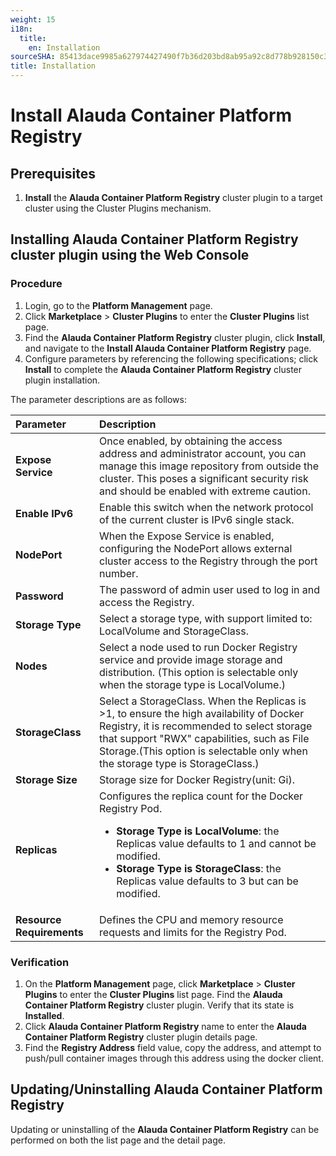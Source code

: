 ```yaml
---
weight: 15
i18n:
  title:
    en: Installation
sourceSHA: 85413dace9985a627974427490f7b36d203bd8ab95a92c8d778b928150c3778b
title: Installation
---
```


# Install Alauda Container Platform Registry

## Prerequisites
1. **Install** the **Alauda Container Platform Registry** cluster plugin to a target cluster using the Cluster Plugins mechanism.

## Installing Alauda Container Platform Registry cluster plugin using the Web Console

### Procedure

1. Login, go to the **Platform Management** page.
2. Click **Marketplace** > **Cluster Plugins** to enter the **Cluster Plugins** list page.
3. Find the **Alauda Container Platform Registry** cluster plugin, click **Install**, and navigate to the **Install Alauda Container Platform Registry** page.
4. Configure parameters by referencing the following specifications; click **Install** to complete the **Alauda Container Platform Registry** cluster plugin installation.

The parameter descriptions are as follows:

| **Parameter**     | **Description**                                                   |
| :---------------- | :---------------------------------------------------------------- |
| **Expose Service** | Once enabled, by obtaining the access address and administrator account, you can manage this image repository from outside the cluster. This poses a significant security risk and should be enabled with extreme caution.  |
| **Enable IPv6**    | Enable this switch when the network protocol of the current cluster is IPv6 single stack. |
| **NodePort**    | When the Expose Service is enabled, configuring the NodePort allows external cluster access to the Registry through the port number. |
| **Password**  | The password of admin user used to log in and access the Registry. |
| **Storage Type**         | Select a storage type, with support limited to: LocalVolume and StorageClass.  |
| **Nodes**        | Select a node used to run Docker Registry service and provide image storage and distribution. (This option is selectable only when the storage type is LocalVolume.) |
| **StorageClass**  | Select a StorageClass. When the Replicas is >1, to ensure the high availability of Docker Registry, it is recommended to select storage that support "RWX" capabilities, such as File Storage.(This option is selectable only when the storage type is StorageClass.) |
| **Storage Size**  | Storage size for Docker Registry(unit: Gi). |
| **Replicas**  | Configures the replica count for the Docker Registry Pod. <ul><li> **Storage Type is LocalVolume**: the Replicas value defaults to 1 and cannot be modified. </li><li>**Storage Type is StorageClass**: the Replicas value defaults to 3 but can be modified.</li></ul>|
| **Resource Requirements** | Defines the CPU and memory resource requests and limits for the Registry Pod. |

### Verification

1. On the **Platform Management** page, click **Marketplace** > **Cluster Plugins** to enter the **Cluster Plugins** list page. Find the **Alauda Container Platform Registry** cluster plugin. Verify that its state is **Installed**.
2. Click **Alauda Container Platform Registry** name to enter the **Alauda Container Platform Registry** cluster plugin details page.
3. Find the **Registry Address** field value, copy the address, and attempt to push/pull container images through this address using the docker client.

## Updating/Uninstalling Alauda Container Platform Registry

Updating or uninstalling of the **Alauda Container Platform Registry** can be performed on both the list page and the detail page.
